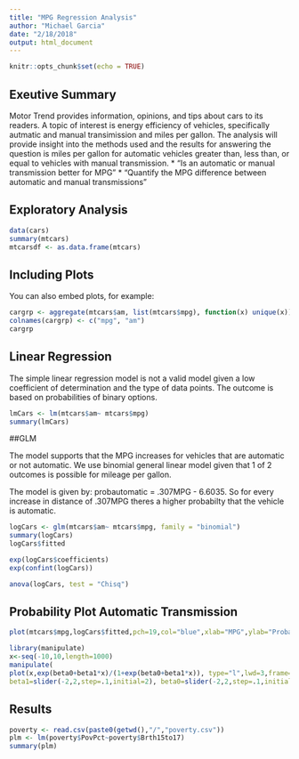 ```yaml
---
title: "MPG Regression Analysis"
author: "Michael Garcia"
date: "2/18/2018"
output: html_document
---
```


```r
knitr::opts_chunk$set(echo = TRUE)
```

## Exeutive Summary

Motor Trend provides information, opinions, and tips about cars to its readers. A topic of interest is energy efficiency of vehicles, specifically autmatic and manual transimission and miles per gallon. The analysis will provide insight into the methods used and the results for answering the question is miles per gallon for automatic vehicles greater than, less than, or equal to vehicles with manual transmission.
      * “Is an automatic or manual transmission better for MPG”
      * "Quantify the MPG difference between automatic and manual transmissions"


## Exploratory Analysis



```r
data(cars)
summary(mtcars)
mtcarsdf <- as.data.frame(mtcars)
```

## Including Plots

You can also embed plots, for example:

```r
cargrp <- aggregate(mtcars$am, list(mtcars$mpg), function(x) unique(x))
colnames(cargrp) <- c("mpg", "am")
cargrp

```



## Linear Regression 
The simple linear regression model is not a valid model given a low coefficient of determination and the type of data points.
The outcome is based on probabilities of binary options.

```r
lmCars <- lm(mtcars$am~ mtcars$mpg)
summary(lmCars)
```


##GLM

The model supports that the MPG increases for vehicles that are automatic or not automatic. We use binomial general linear model
given that 1 of 2 outcomes is possible for mileage per gallon.

The model is given by: probautomatic = .307MPG - 6.6035. So for every increase in distance of .307MPG theres a higher probabilty that the vehicle
is automatic.


```r
logCars <- glm(mtcars$am~ mtcars$mpg, family = "binomial")
summary(logCars)
logCars$fitted
```

```r
exp(logCars$coefficients)
exp(confint(logCars))
```


```r
anova(logCars, test = "Chisq")
```

## Probability Plot Automatic Transmission


```r
plot(mtcars$mpg,logCars$fitted,pch=19,col="blue",xlab="MPG",ylab="Probability Automatic")

```

```r
library(manipulate)
x<-seq(-10,10,length=1000) 
manipulate(
plot(x,exp(beta0+beta1*x)/(1+exp(beta0+beta1*x)), type="l",lwd=3,frame=FALSE),
beta1=slider(-2,2,step=.1,initial=2), beta0=slider(-2,2,step=.1,initial=0) )
```



## Results
```r
poverty <- read.csv(paste0(getwd(),"/","poverty.csv"))
plm <- lm(poverty$PovPct~poverty$Brth15to17)
summary(plm)

```














